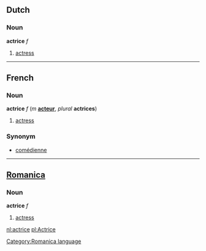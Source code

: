 ==Dutch==
===Noun===
'''actrice''' ''f''

#[[actress]]

----
==French==
===Noun===
'''actrice''' ''f'' (''m'' '''[[acteur]]''', ''plural'' '''actrices''')

#[[actress]]

===Synonym===
*[[comédienne]]

----
==[[Romanica]]==
[[Category:Romanica language]]
===Noun===
'''actrice''' ''f''

#[[actress]]

[[nl:actrice]]
[[pl:Actrice]]